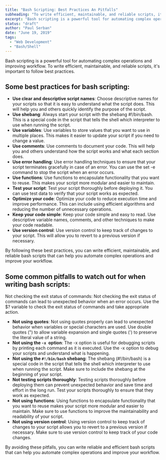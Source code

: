 ```yaml
---
title: "Bash Scripting: Best Practices An Pitfalls"
subheading: "To write efficient, maintainable, and reliable scripts, it's important to follow best practices"
excerpt: "Bash scripting is a powerful tool for automating complex operations and improving workflow. To write efficient, maintainable, and reliable scripts, it's important to follow best practices."
status: "draft"
author: "Paul Serban"
date: "June 19, 2019"
tags:
  - "Web Development"
  - "Bash/Shell"
---
```


Bash scripting is a powerful tool for automating complex operations and improving workflow. To write efficient, maintainable, and reliable scripts, it's important to follow best practices.

## Some best practices for bash scripting:

- **Use clear and descriptive script names**: Choose descriptive names for your scripts so that it is easy to understand what the script does. This will help you and others quickly identify the purpose of the script.
- **Use shebang**: Always start your script with the shebang #!/bin/bash. This is a special code in the script that tells the shell which interpreter to use when running the script.
- **Use variables**: Use variables to store values that you want to use in multiple places. This makes it easier to update your script if you need to change a value.
- **Use comments**: Use comments to document your code. This will help you and others understand how the script works and what each section does.
- **Use error handling**: Use error handling techniques to ensure that your script terminates gracefully in case of an error. You can use the set -e command to stop the script when an error occurs.
- **Use functions**: Use functions to encapsulate functionality that you want to reuse. This makes your script more modular and easier to maintain.
- **Test your script**: Test your script thoroughly before deploying it. You can use test data to verify that your script works as expected.
- **Optimize your code**: Optimize your code to reduce execution time and improve performance. This can include using efficient algorithms and reducing the number of unnecessary operations.
- **Keep your code simple**: Keep your code simple and easy to read. Use descriptive variable names, comments, and other techniques to make your code readable.
- **Use version control**: Use version control to keep track of changes to your script. This will allow you to revert to a previous version if necessary.

By following these best practices, you can write efficient, maintainable, and reliable bash scripts that can help you automate complex operations and improve your workflow.

## Some common pitfalls to watch out for when writing bash scripts:

Not checking the exit status of commands: Not checking the exit status of commands can lead to unexpected behavior when an error occurs. Use the $? variable to check the exit status of commands and take appropriate action.

- **Not using quotes**: Not using quotes properly can lead to unexpected behavior when variables or special characters are used. Use double quotes (") to allow variable expansion and single quotes (') to preserve the literal value of a string.
- **Not using the `-x `option**: The -x option is useful for debugging scripts by printing each command as it is executed. Use the -x option to debug your scripts and understand what is happening.
- **Not using the `#!/bin/bash` shebang**: The shebang (#!/bin/bash) is a special code in the script that tells the shell which interpreter to use when running the script. Make sure to include the shebang at the beginning of your script.
- **Not testing scripts thoroughly**: Testing scripts thoroughly before deploying them can prevent unexpected behavior and save time and effort in the long run. Test your scripts thoroughly to ensure that they work as expected.
- **Not using functions**: Using functions to encapsulate functionality that you want to reuse makes your script more modular and easier to maintain. Make sure to use functions to improve the maintainability and readability of your script.
- **Not using version control**: Using version control to keep track of changes to your script allows you to revert to a previous version if necessary. Make sure to use version control to keep track of your code changes.

By avoiding these pitfalls, you can write reliable and efficient bash scripts that can help you automate complex operations and improve your workflow.